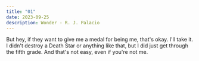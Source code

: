 ```yaml
---
title: "01"
date: 2023-09-25
description: Wonder - R. J. Palacio
---
```


But hey, if they want to give me a medal for being me, that's okay.
I'll take it. I didn't destroy a Death Star or anything like that, but I did just get through the fifth grade. And that's not easy, even if you're not me.
